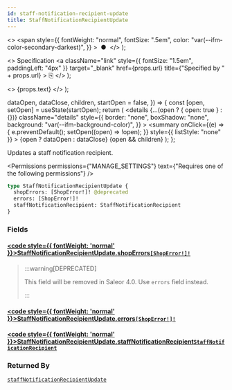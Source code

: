 ```yaml
---
id: staff-notification-recipient-update
title: StaffNotificationRecipientUpdate
---
```


  <>
    <span
      style={{
        fontWeight: "normal",
        fontSize: ".5em",
        color: "var(--ifm-color-secondary-darkest)",
      }}
    >
      &nbsp;●&nbsp;
    </span>
  </>
);

  <>
    Specification
    <a
      className="link"
      style={{ fontSize: "1.5em", paddingLeft: "4px" }}
      target="\_blank"
      href={props.url}
      title={"Specified by " + props.url}
    >
      ⎘
    </a>
  </>
);

  <>
    <span className={props.class}>{props.text}</span>
  </>
);


  dataOpen,
  dataClose,
  children,
  startOpen = false,
}) => {
  const [open, setOpen] = useState(startOpen);
  return (
    <details
      {...(open ? { open: true } : {})}
      className="details"
      style={{
        border: "none",
        boxShadow: "none",
        background: "var(--ifm-background-color)",
      }}
    >
      <summary
        onClick={(e) => {
          e.preventDefault();
          setOpen((open) => !open);
        }}
        style={{ listStyle: "none" }}
      >
        {open ? dataOpen : dataClose}
      </summary>
      {open && children}
    </details>
  );
};

Updates a staff notification recipient.

<Permissions
  permissions={"MANAGE_SETTINGS"}
  text={"Requires one of the following permissions"}
/>

```graphql
type StaffNotificationRecipientUpdate {
  shopErrors: [ShopError!]! @deprecated
  errors: [ShopError!]!
  staffNotificationRecipient: StaffNotificationRecipient
}
```

### Fields

#### [<code style={{ fontWeight: 'normal' }}>StaffNotificationRecipientUpdate.<b>shopErrors</b></code>](#)<Bullet />[`[ShopError!]!`](../../../api-reference/shop/objects/shop-error) <Badge class="badge badge--deprecated badge--secondary" text="deprecated"/> <Badge class="badge badge--secondary" text="non-null"/> <Badge class="badge badge--secondary" text="object"/> <Badge class="badge badge--secondary" text="shop"/>

> :::warning[DEPRECATED]
>
> This field will be removed in Saleor 4.0. Use `errors` field instead.
>
> :::

#### [<code style={{ fontWeight: 'normal' }}>StaffNotificationRecipientUpdate.<b>errors</b></code>](#)<Bullet />[`[ShopError!]!`](../../../api-reference/shop/objects/shop-error) <Badge class="badge badge--secondary" text="non-null"/> <Badge class="badge badge--secondary" text="object"/> <Badge class="badge badge--secondary" text="shop"/>

>

#### [<code style={{ fontWeight: 'normal' }}>StaffNotificationRecipientUpdate.<b>staffNotificationRecipient</b></code>](#)<Bullet />[`StaffNotificationRecipient`](../../../api-reference/miscellaneous/objects/staff-notification-recipient) <Badge class="badge badge--secondary" text="object"/> <Badge class="badge badge--secondary" text="miscellaneous"/>

>

### Returned By

[`staffNotificationRecipientUpdate`](../../../api-reference/users/mutations/staff-notification-recipient-update) <Badge class="badge badge--secondary" text="mutation"/>

